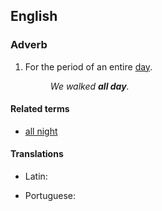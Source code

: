 ==English==

===Adverb===
{{en-adv|pos=[[all]] [[day]]|-}}

# For the period of an entire [[day]].
#: ''We walked '''all day'''.''

====Related terms====
* [[all night]]

====Translations====
{{trans-top|the entire day}}
* Latin: {{t+|la|diu|alt=diū}}
{{trans-mid}}
* Portuguese: {{t|pt|o dia todo}}
{{trans-bottom}}